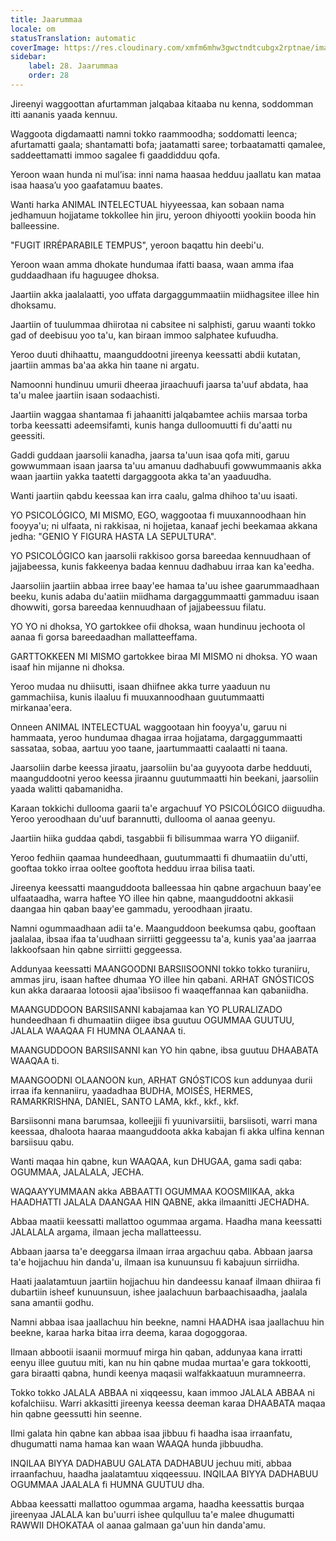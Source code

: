 ```yaml
---
title: Jaarummaa
locale: om
statusTranslation: automatic
coverImage: https://res.cloudinary.com/xmfm6mhw3gwctndtcubgx2rptnae/image/upload/v1740337243/small_cover_educacion_fundamental_a051170f1c.webp
sidebar:
    label: 28. Jaarummaa
    order: 28
---
```

Jireenyi waggoottan afurtamman jalqabaa kitaaba nu kenna, soddomman itti aananis yaada kennuu.

Waggoota digdamaatti namni tokko raammoodha; soddomatti leenca; afurtamatti gaala; shantamatti bofa; jaatamatti saree; torbaatamatti qamalee, saddeettamatti immoo sagalee fi gaaddidduu qofa.

Yeroon waan hunda ni mul’isa: inni nama haasaa hedduu jaallatu kan mataa isaa haasa’u yoo gaafatamuu baates.

Wanti harka ANIMAL INTELECTUAL hiyyeessaa, kan sobaan nama jedhamuun hojjatame tokkollee hin jiru, yeroon dhiyootti yookiin booda hin balleessine.

"FUGIT IRRÉPARABILE TEMPUS", yeroon baqattu hin deebi'u.

Yeroon waan amma dhokate hundumaa ifatti baasa, waan amma ifaa guddaadhaan ifu haguugee dhoksa.

Jaartiin akka jaalalaatti, yoo uffata dargaggummaatiin miidhagsitee illee hin dhoksamu.

Jaartiin of tuulummaa dhiirotaa ni cabsitee ni salphisti, garuu waanti tokko gad of deebisuu yoo ta'u, kan biraan immoo salphatee kufuudha.

Yeroo duuti dhihaattu, maanguddootni jireenya keessatti abdii kutatan, jaartiin ammas ba'aa akka hin taane ni argatu.

Namoonni hundinuu umurii dheeraa jiraachuufi jaarsa ta'uuf abdata, haa ta'u malee jaartiin isaan sodaachisti.

Jaartiin waggaa shantamaa fi jahaanitti jalqabamtee achiis marsaa torba torba keessatti adeemsifamti, kunis hanga dulloomuutti fi du'aatti nu geessiti.

Gaddi guddaan jaarsolii kanadha, jaarsa ta'uun isaa qofa miti, garuu gowwummaan isaan jaarsa ta'uu amanuu dadhabuufi gowwummaanis akka waan jaartiin yakka taatetti dargaggoota akka ta'an yaaduudha.

Wanti jaartiin qabdu keessaa kan irra caalu, galma dhihoo ta'uu isaati.

YO PSICOLÓGICO, MI MISMO, EGO, waggootaa fi muuxannoodhaan hin fooyya'u; ni ulfaata, ni rakkisaa, ni hojjetaa, kanaaf jechi beekamaa akkana jedha: "GENIO Y FIGURA HASTA LA SEPULTURA".

YO PSICOLÓGICO kan jaarsolii rakkisoo gorsa bareedaa kennuudhaan of jajjabeessa, kunis fakkeenya badaa kennuu dadhabuu irraa kan ka'eedha.

Jaarsoliin jaartiin abbaa irree baay'ee hamaa ta'uu ishee gaarummaadhaan beeku, kunis adaba du'aatiin miidhama dargaggummaatti gammaduu isaan dhowwiti, gorsa bareedaa kennuudhaan of jajjabeessuu filatu.

YO YO ni dhoksa, YO gartokkee ofii dhoksa, waan hundinuu jechoota ol aanaa fi gorsa bareedaadhan mallatteeffama.

GARTTOKKEEN MI MISMO gartokkee biraa MI MISMO ni dhoksa. YO waan isaaf hin mijanne ni dhoksa.

Yeroo mudaa nu dhiisutti, isaan dhiifnee akka turre yaaduun nu gammachiisa, kunis ilaaluu fi muuxannoodhaan guutummaatti mirkanaa'eera.

Onneen ANIMAL INTELECTUAL waggootaan hin fooyya'u, garuu ni hammaata, yeroo hundumaa dhagaa irraa hojjatama, dargaggummaatti sassataa, sobaa, aartuu yoo taane, jaartummaatti caalaatti ni taana.

Jaarsoliin darbe keessa jiraatu, jaarsoliin bu'aa guyyoota darbe hedduuti, maanguddootni yeroo keessa jiraannu guutummaatti hin beekani, jaarsoliin yaada walitti qabamanidha.

Karaan tokkichi dullooma gaarii ta'e argachuuf YO PSICOLÓGICO diiguudha. Yeroo yeroodhaan du'uuf barannutti, dullooma ol aanaa geenyu.

Jaartiin hiika guddaa qabdi, tasgabbii fi bilisummaa warra YO diiganiif.

Yeroo fedhiin qaamaa hundeedhaan, guutummaatti fi dhumaatiin du'utti, gooftaa tokko irraa ooltee gooftota hedduu irraa bilisa taati.

Jireenya keessatti maanguddoota balleessaa hin qabne argachuun baay'ee ulfaataadha, warra haftee YO illee hin qabne, maanguddootni akkasii daangaa hin qaban baay'ee gammadu, yeroodhaan jiraatu.

Namni ogummaadhaan adii ta'e. Maanguddoon beekumsa qabu, gooftaan jaalalaa, ibsaa ifaa ta'uudhaan sirriitti geggeessu ta'a, kunis yaa'aa jaarraa lakkoofsaan hin qabne sirriitti geggeessa.

Addunyaa keessatti MAANGOODNI BARSIISOONNI tokko tokko turaniiru, ammas jiru, isaan haftee dhumaa YO illee hin qabani. ARHAT GNÓSTICOS kun akka daraaraa lotoosii ajaa'ibsiisoo fi waaqeffannaa kan qabaniidha.

MAANGUDDOON BARSIISANNI kabajamaa kan YO PLURALIZADO hundeedhaan fi dhumaatiin diigee ibsa guutuu OGUMMAA GUUTUU, JALALA WAAQAA FI HUMNA OLAANAA ti.

MAANGUDDOON BARSIISANNI kan YO hin qabne, ibsa guutuu DHAABATA WAAQAA ti.

MAANGOODNI OLAANOON kun, ARHAT GNÓSTICOS kun addunyaa durii irraa ifa kennaniiru, yaadadhaa BUDHA, MOISÉS, HERMES, RAMARKRISHNA, DANIEL, SANTO LAMA, kkf., kkf., kkf.

Barsiisonni mana barumsaa, kolleejjii fi yuunivarsiitii, barsiisoti, warri mana keessaa, dhaloota haaraa maanguddoota akka kabajan fi akka ulfina kennan barsiisuu qabu.

Wanti maqaa hin qabne, kun WAAQAA, kun DHUGAA, gama sadi qaba: OGUMMAA, JALALALA, JECHA.

WAQAAYYUMMAAN akka ABBAATTI OGUMMAA KOOSMIIKAA, akka HAADHATTI JALALA DAANGAA HIN QABNE, akka ilmaanitti JECHADHA.

Abbaa maatii keessatti mallattoo ogummaa argama. Haadha mana keessatti JALALALA argama, ilmaan jecha mallatteessu.

Abbaan jaarsa ta'e deeggarsa ilmaan irraa argachuu qaba. Abbaan jaarsa ta'e hojjachuu hin danda'u, ilmaan isa kunuunsuu fi kabajuun sirriidha.

Haati jaalatamtuun jaartiin hojjachuu hin dandeessu kanaaf ilmaan dhiiraa fi dubartiin isheef kunuunsuun, ishee jaalachuun barbaachisaadha, jaalala sana amantii godhu.

Namni abbaa isaa jaallachuu hin beekne, namni HAADHA isaa jaallachuu hin beekne, karaa harka bitaa irra deema, karaa dogoggoraa.

Ilmaan abbootii isaanii mormuuf mirga hin qaban, addunyaa kana irratti eenyu illee guutuu miti, kan nu hin qabne mudaa murtaa'e gara tokkootti, gara biraatti qabna, hundi keenya maqasii walfakkaatuun muramneerra.

Tokko tokko JALALA ABBAA ni xiqqeessu, kaan immoo JALALA ABBAA ni kofalchiisu. Warri akkasitti jireenya keessa deeman karaa DHAABATA maqaa hin qabne geessutti hin seenne.

Ilmi galata hin qabne kan abbaa isaa jibbuu fi haadha isaa irraanfatu, dhugumatti nama hamaa kan waan WAAQA hunda jibbuudha.

INQILAA BIYYA DADHABUU GALATA DADHABUU jechuu miti, abbaa irraanfachuu, haadha jaalatamtuu xiqqeessuu. INQILAA BIYYA DADHABUU OGUMMAA JAALALA fi HUMNA GUUTUU dha.

Abbaa keessatti mallattoo ogummaa argama, haadha keessattis burqaa jireenyaa JALALA kan bu'uurri ishee qulqulluu ta'e malee dhugumatti RAWWII DHOKATAA ol aanaa galmaan ga'uun hin danda'amu.

